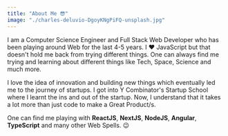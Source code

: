 ```yaml
---
title: "About Me 😎"
image: "./charles-deluvio-DgoyKNgPiFQ-unsplash.jpg"
---
```


I am a Computer Science Engineer and Full Stack Web Developer who has been playing around Web for the last 4-5 years. I ❤️ JavaScript but that doesn't hold me back from trying different things. One can always find me trying and learning about different things like Tech, Space, Science and much more.

I love the idea of innovation and building new things which eventually led me to the journey of startups. I got into Y Combinator's Startup School where I learnt the ins and out of the startup. Now, I understand that it takes a lot more than just code to make a Great Product/s.

One can find me playing with <b>ReactJS</b>, <b>NextJS</b>, <b>NodeJS</b>, <b>Angular</b>, <b>TypeScript</b> and many other Web Spells. 😉
